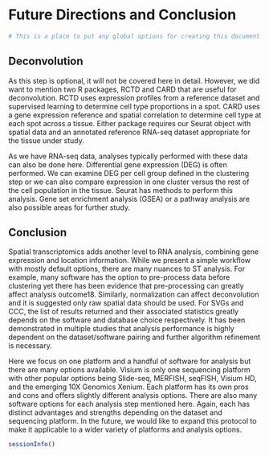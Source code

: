 # Future Directions and Conclusion

``` r
# This is a place to put any global options for creating this document
```

## Deconvolution

As this step is optional, it will not be covered here in detail. However, we did want to mention two R packages, RCTD and CARD that are useful for deconvolution. RCTD uses expression profiles from a reference dataset and supervised learning to determine cell type proportions in a spot. CARD uses a gene expression reference and spatial correlation to determine cell type at each spot across a tissue. Either package requires our Seurat object with spatial data and an annotated reference RNA-seq dataset appropriate for the tissue under study.

As we have RNA-seq data, analyses typically performed with these data can also be done here. Differential gene expression (DEG) is often performed. We can examine DEG per cell group defined in the clustering step or we can also compare expression in one cluster versus the rest of the cell population in the tissue. Seurat has methods to perform this analysis. Gene set enrichment analysis (GSEA) or a pathway analysis are also possible areas for further study.

## Conclusion

Spatial transcriptomics adds another level to RNA analysis, combining gene expression and location information. While we present a simple workflow with mostly default options, there are many nuances to ST analysis. For example, many software has the option to pre-process data before clustering yet there has been evidence that pre-processing can greatly affect analysis outcome18. Similarly, normalization can affect deconvolution and it is suggested only raw spatial data should be used. For SVGs and CCC, the list of results returned and their associated statistics greatly depends on the software and database choice respectively. It has been demonstrated in multiple studies that analysis performance is highly dependent on the dataset/software pairing and further algorithm refinement is necessary.

Here we focus on one platform and a handful of software for analysis but there are many options available. Visium is only one sequencing platform with other popular options being Slide-seq, MERFISH, seqFISH, Visium HD, and the emerging 10X Genomics Xenium. Each platform has its own pros and cons and offers slightly different analysis options. There are also many software options for each analysis step mentioned here. Again, each has distinct advantages and strengths depending on the dataset and sequencing platform. In the future, we would like to expand this protocol to make it applicable to a wider variety of platforms and analysis options.


``` r
sessionInfo()
```